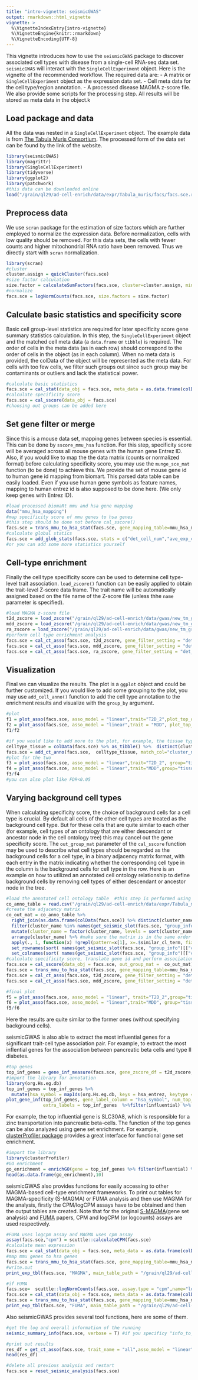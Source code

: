 ```yaml
---
title: "intro-vignette: seismicGWAS"
output: rmarkdown::html_vignette
vignette: >
  %\VignetteIndexEntry{intro-vignette}
  %\VignetteEngine{knitr::rmarkdown}
  %\VignetteEncoding{UTF-8}
---
```

This vignette introduces how to use the `seismicGWAS` package to discover associated cell types with disease from a single-cell RNA-seq data set. `seismicGWAS` will interact with the `SingleCellExperiment` object. Here is the vignette of the recommended workflow. The required data are:
- A matrix or `SingleCellExperiment` object as the expression data set.
- Cell meta data for the cell type/region annotation.
- A processed disease MAGMA z-score file. We also provide some scripts for the processing step.
All results will be stored as meta data in the object.k

## Load package and data
All the data was nested in a `SingleCellExperiment` object. The example data is from [The Tabula Muris Consortium](https://www.nature.com/articles/s41586-018-0590-4). The processed form of the data set can be found by the link of the website. 
```r
library(seismicGWAS)
library(magrittr)
library(SingleCellExperiment)
library(tidyverse)
library(ggplot2)
library(patchwork)
#this data can be downloaded online
load("/grain/ql29/ad-cell-enrich/data/expr/Tabula_muris/facs/facs.sce.rda")
```

## Preprocess data
We use `scran` package for the estimation of size factors which are further employed to normalize the expression data. Before normalization, cells with low quality should be removed. For this data sets, the cells with fewer counts and higher mitochondrial RNA ratio have been removed. Thus we directly start with `scran` normalization.
```r
library(scran)
#cluster
cluster.assign = quickCluster(facs.sce) 
#size factor calculation
size.factor = calculateSumFactors(facs.sce, cluster=cluster.assign, min.mean = 0.1)
#normalize
facs.sce = logNormCounts(facs.sce, size.factors = size.factor)
```

## Calculate basic statistics and specificity score
Basic cell group-level statistics are required for later specificity score gene summary statistics calculation. In this step, the `SingleCellExperiment` object and the matched cell meta data (a `data.frame` or `tibble`) is required. The order of cells in the meta data (as in each row) should correspond to the order of cells in the object (as in each column). When no meta data is provided, the colData of the object will be represented as the meta data. For cells with too few cells, we filter such groups out since such group may be contaminants or outliers and lack the statistical power.
```r
#calculate basic statistics 
facs.sce = cal_stat(data_obj = facs.sce, meta_data = as.data.frame(colData(facs.sce)), group = "cluster_name")
#calculate specificity score
facs.sce = cal_sscore(data_obj = facs.sce) 
#choosing out groups can be added here 
```

## Set gene filter or merge 
Since this is a mouse data set, mapping genes between species is essential. This can be done by `sscore_mmu_hsa` function. For this step, specificity score will be averaged across all mouse genes with the human gene Entrez ID. Also, if you would like to map the the data matrix (counts or normalized format) before calculating specificity score, you may use the `munge_sce_mat` function (to be done) to achieve this. We provide the set of mouse gene id to human gene id mapping from biomart. This parsed data table can be easily loaded. Even if you use human gene symbols as feature names, mapping to human entrez id is also supposed to be done here. (We only keep genes with Entrez ID). 
```r
#load processed biomaRt mmu and hsa gene mapping
data("mmu_hsa_mapping")  
#map specificity score of mmu genes to hsa genes
#this step should be done not before cal_sscore()
facs.sce = trans_mmu_to_hsa_stat(facs.sce, gene_mapping_table=mmu_hsa_mapping, from="mmu_symbol", to="hsa_entrez")
#calculate global statics
facs.sce = add_glob_stats(facs.sce, stats = c("det_cell_num","ave_exp_ct","max_exp_ct")) #based on the information to subset genes 
#or you can add some more statistics yourself
```

## Cell-type enrichment
Finally the cell type specificity score can be used to determine cell type-level trait association. `load_zscore()` function can be easily applied to obtain the trait-level Z-score data frame. The trait name will be automatically assigned based on the file name of the Z-score file (unless thhe `name` parameter is specified).
```r
#load MAGMA z-score file
t2d_zscore = load_zscore("/grain/ql29/ad-cell-enrich/data/gwas/new_tm_gs/zscore/T2D_2.genes.out")
mdd_zscore = load_zscore("/grain/ql29/ad-cell-enrich/data/gwas/new_tm_gs/zscore/MDD.genes.out")
ra_zscore = load_zscore("/grain/ql29/ad-cell-enrich/data/gwas/new_tm_gs/zscore/RA.genes.out")
#perform cell type enrichment analysis 
facs.sce = cal_ct_asso(facs.sce, t2d_zscore, gene_filter_setting = "det_cell_num>=10& ave_exp_ct > 0.1& max_exp_ct>0.1")
facs.sce = cal_ct_asso(facs.sce, mdd_zscore, gene_filter_setting = "det_cell_num>=10& ave_exp_ct > 0.1& max_exp_ct>0.1")
facs.sce = cal_ct_asso(facs.sce, ra_zscore, gene_filter_setting = "det_cell_num>=10& ave_exp_ct > 0.1& max_exp_ct>0.1")
```

## Visualization
Final we can visualize the results. The plot is a `ggplot` object and could be further customized. 
If you would like to add some grouping to the plot, you may use `add_cell_anno()` function to add the cell type annotation to the enrichment results and visualize with the `group_by` argument. 
```r
#plot
f1 = plot_asso(facs.sce, asso_model = "linear",trait="T2D_2",plot_top_option = "rank<=15") + ggtitle("Associated cell types with T2D") + theme(axis.text.x=element_text(size=5)) 
f2 = plot_asso(facs.sce, asso_model = "linear",trait = "MDD", plot_top_option = "rank<=15") + ggtitle("Associated cell types with MDD") + theme(axis.text.x=element_text(size=5))
f1/f2
```


```r
#if you would like to add more to the plot, for example, the tissue type
celltype_tissue = colData(facs.sce) %>% as_tibble() %>%  distinct(cluster_name, tissue) #annotation
facs.sce = add_ct_anno(facs.sce,  celltype_tissue, match_col="cluster_name")
#plot for the two
f3 = plot_asso(facs.sce, asso_model = "linear",trait="T2D_2", group="tissue", plot_top_option = "rank<=15") + ggsci::scale_fill_npg() + ggtitle("Associated cell types with T2D") + theme(axis.text.x=element_text(size=5)) 
f4 = plot_asso(facs.sce, asso_model = "linear",trait="MDD",group="tissue", plot_top_option = "rank<=15") + ggsci::scale_fill_npg() + ggtitle("Associated cell types with MDD") + theme(axis.text.x=element_text(size=5)) 
f3/f4
#you can also plot like FDR<0.05
```


## Varying background cell types
When calculating specificity score, the choice of background cells for a cell type is crucial. By default all cells of the other cell types are treated as the background cell type. But for these cells that are quite similar to each other (for example, cell types of an ontology that are either descendant or ancestor node in the cell ontology tree) this may cancel out the gene specificity score. The `out_group_mat` parameter of the `cal_sscore` function may be used to describe what cell types should be regarded as the background cells for a cell type, in a binary adjacency matrix format,  with each entry in the matrix indicating whether the corresponding cell type in the column is the background cells for cell type in the row. Here is an example on how to utilized an annotated cell ontology relationship to define background cells by removing cell types of either descendant or ancestor node in the tree.
```r
#load the annotated cell ontology table  #this step is performed using external python session since obonet is only supported in python
co_anno_table = read.csv("/grain/ql29/ad-cell-enrich/data/expr/Tabula_muris/cell_ontology_annotated_new_all.csv") %>% as_tibble()
#create the adjacency matrix
co_out_mat = co_anno_table %>%
  right_join(as.data.frame(colData(facs.sce)) %>% distinct(cluster_name, cell_ontology_id), by=c("cl_term" = "cell_ontology_id")) %>% #join annotation
  filter(cluster_name %in% names(get_seismic_slot(facs.sce, "group_info")[["cell_num"]])) %>%  #filter cell types that exist in the final results
  mutate(cluster_name = factor(cluster_name, levels = sort(cluster_name))) %>% 
  arrange(cluster_name) %>% #make sure the matrix is in the same order of the sorted cluster names
  apply(., 1, function(x) !grepl(pattern=x[1], x=.$similar_cl_term, fixed=T) & x[1]!=.$cl_term )  %>%
  set_rownames(sort( names(get_seismic_slot(facs.sce, "group_info")[["cell_num"]] ))) %>%
  set_colnames(sort( names(get_seismic_slot(facs.sce, "group_info")[["cell_num"]] )))
#calculate specificity score, translate gene id and perform association analysis
facs.sce = cal_sscore(data_obj = facs.sce, out_group_mat =  co_out_mat)  #in this case the specificity score will still be mouse symbol as the data matrix
facs.sce = trans_mmu_to_hsa_stat(facs.sce, gene_mapping_table=mmu_hsa_mapping, from="mmu_symbol", to="hsa_entrez")
facs.sce = cal_ct_asso(facs.sce, t2d_zscore, gene_filter_setting = "det_cell_num>=10& ave_exp_ct > 0.1& max_exp_ct>0.1")
facs.sce = cal_ct_asso(facs.sce, mdd_zscore, gene_filter_setting = "det_cell_num>=10& ave_exp_ct > 0.1& max_exp_ct>0.1")

#final plot
f5 = plot_asso(facs.sce, asso_model = "linear", trait="T2D_2",group="tissue", plot_top_option = "rank<=15") + ggsci::scale_fill_npg() + ggtitle("Associated cell types with T2D") + theme(axis.text.x=element_text(size=5)) 
f6 = plot_asso(facs.sce, asso_model = "linear",trait="MDD", group="tissue", plot_top_option = "rank<=15") + ggsci::scale_fill_npg() + ggtitle("Associated cell types with MDD") + theme(axis.text.x=element_text(size=5)) 
f5/f6
```
Here the results are quite similar to the former ones (without specifying background cells).

seismicGWAS is also able to extract the most influential genes for a significant trait-cell type association pair. For example, to extract the most inflential genes for the association between pancreatic beta cells and type II diabetes.
```r
#top genes 
top_inf_genes = gene_inf_measure(facs.sce, gene_zscore_df = t2d_zscore, trait_name = "T2D_2", cell_type = "Pancreas.beta cell")
#import the library for annotation
library(org.Hs.eg.db)
top_inf_genes = top_inf_genes %>% 
  mutate(hsa_symbol = mapIds(org.Hs.eg.db, keys = hsa_entrez, keytype = "ENTREZID", column = "SYMBOL"))
plot_gene_inf(top_inf_genes, gene_label_column = "hsa_symbol", num_top_gene_label = 10,label_repel = T, 
              extra_labels = top_inf_genes  %>%filter(influential) %>% slice_sample(n=10) %>% pull(hsa_symbol) ) #if other extra symbols should be added
```
For example, the top influential gene is SLC30A8, which is responsible for a zinc transportation into pancreatic beta-cells. The function of the top genes can be also analyzed using gene set enrichment. For example, [clusterProfiler package](https://guangchuangyu.github.io/software/clusterProfiler/) provides a great interface for functional gene set enrichment.
```r
#import the library
library(clusterProfiler)
#GO enrichment
go_enrichment = enrichGO(gene = top_inf_genes %>% filter(influential) %>% pull(hsa_entrez), OrgDb = org.Hs.eg.db, keyType = "ENTREZID",ont = "BP",readable = T)
head(as.data.frame(go_enrichment),10)
```

seismicGWAS also provides functions for easily accessing to other MAGMA-based cell-type enrichment frameworks. To print out tables for MAGMA-specificity (S-MAGMA) or FUMA analysis and then use MAGMA for the analysis, firstly the CPM/logCPM assays have to be obtained and then the output tables are created. Note that for the original [S-MAGMA](https://www.nature.com/articles/s41588-020-0610-9)(gene set analysis) and [FUMA](https://www.nature.com/articles/s41467-017-01261-5) papers, CPM and logCPM (or logcounts) assays are used respectively.
```r
#FUMA uses logcpm assay and MAGMA uses cpm assay
assay(facs.sce,"cpm") = scuttle::calculateCPM(facs.sce)
#calculate mean expression
facs.sce = cal_stat(data_obj = facs.sce, meta_data = as.data.frame(colData(facs.sce)), group = "cluster_name",assay_name = "cpm", mean_only = TRUE) #only need cell type mean for later 
#map mmu genes to hsa genes
facs.sce = trans_mmu_to_hsa_stat(facs.sce, gene_mapping_table=mmu_hsa_mapping, from="mmu_symbol", to="hsa_entrez")
#write.out
print_exp_tbl(facs.sce, "MAGMA", main_table_path = "/grain/ql29/ad-cell-enrich/data/test.magma.txt",aux_table_path = "/grain/ql29/ad-cell-enrich/data/aux.magma.txt")

#if FUMA
facs.sce=  scuttle::logNormCounts(facs.sce, assay.type = "cpm",name="logcpm")
facs.sce = cal_stat(data_obj = facs.sce, meta_data = as.data.frame(colData(facs.sce)), group = "cluster_name",assay_name = "logcpm")
facs.sce = trans_mmu_to_hsa_stat(facs.sce, gene_mapping_table=mmu_hsa_mapping, from="mmu_symbol", to="hsa_entrez")
print_exp_tbl(facs.sce, "FUMA", main_table_path = "/grain/ql29/ad-cell-enrich/data/test.fuma.txt",aux_table_path = "/grain/ql29/ad-cell-enrich/data/aux.fuma.txt")
```

Also seismicGWAS provides several tool functions, here are some of them.
```r
#get the log and overall information of the running
seismic_summary_info(facs.sce, verbose = T) #if you specificy "info_to_return = T", a lisf of the information will be printed out.
```
```r
#print out results
res_df = get_ct_asso(facs.sce, trait_name = "all",asso_model = "linear", merge_output = T)
head(res_df)
```
```r
#delete all previous analysis and restart
facs.sce = reset_seismic_analysis(facs.sce)
```


